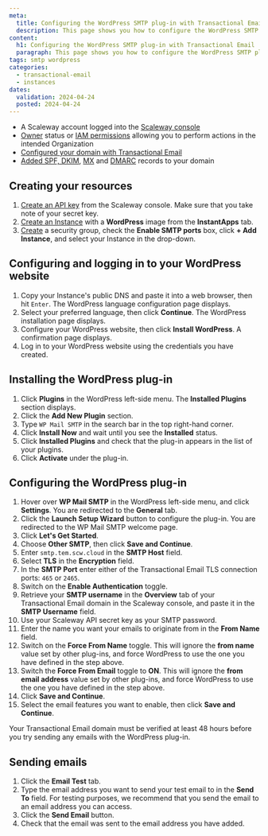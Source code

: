 ```yaml
---
meta:
  title: Configuring the WordPress SMTP plug-in with Transactional Email
  description: This page shows you how to configure the WordPress SMTP plug-in and use it with Transactional Email
content:
  h1: Configuring the WordPress SMTP plug-in with Transactional Email
  paragraph: This page shows you how to configure the WordPress SMTP plug-in and use it with Transactional Email
tags: smtp wordpress
categories:
  - transactional-email
  - instances
dates:
  validation: 2024-04-24
  posted: 2024-04-24
---
```


<Macro id="requirements" />

- A Scaleway account logged into the [Scaleway console](https://console.scaleway.com/)
- [Owner](/identity-and-access-management/iam/concepts/#owner) status or [IAM permissions](/identity-and-access-management/iam/concepts/#permission) allowing you to perform actions in the intended Organization
- [Configured your domain with Transactional Email](/managed-services/transactional-email/how-to/configure-domain-with-transactional-email/)
- [Added SPF, DKIM](/managed-services/transactional-email/how-to/add-spf-dkim-records-to-your-domain/), [MX](/managed-services/transactional-email/how-to/add-mx-record-to-your-domain/) and [DMARC](/managed-services/transactional-email/how-to/add-mx-record-to-your-domain/) records to your domain

## Creating your resources

1. [Create an API key](/identity-and-access-management/iam/how-to/create-api-keys/) from the Scaleway console. Make sure that you take note of your secret key.
2. [Create an Instance](/compute/instances/how-to/create-an-instance/) with a **WordPress** image from the **InstantApps** tab.
3. [Create](/compute/instances/how-to/use-security-groups/#how-to-create-a-security-group) a security group, check the **Enable SMTP ports** box, click **+ Add Instance**, and select your Instance in the drop-down.

## Configuring and logging in to your WordPress website

1. Copy your Instance's public DNS and paste it into a web browser, then hit `Enter`. The WordPress language configuration page displays.
2. Select your preferred language, then click **Continue**. The WordPress installation page displays.
    <Lightbox src="scaleway-wordpress-welcome-page.webp" alt="WordPress installation page where you can configure your website's title, your username, password, email, and more" />
3. Configure your WordPress website, then click **Install WordPress**. A confirmation page displays.
4. Log in to your WordPress website using the credentials you have created.

## Installing the WordPress plug-in

1. Click **Plugins** in the WordPress left-side menu. The **Installed Plugins** section displays.
2. Click the **Add New Plugin** section.
3. Type `WP Mail SMTP` in the search bar in the top right-hand corner.
4. Click **Install Now** and wait until you see the **Installed** status.
    <Lightbox src="scaleway-wp-mail-smtp.webp" width="" alt="" />
5. Click **Installed Plugins** and check that the plug-in appears in the list of your plugins.
6. Click **Activate** under the plug-in.

## Configuring the WordPress plug-in

1. Hover over **WP Mail SMTP** in the WordPress left-side menu, and click **Settings**. You are redirected to the **General** tab.
2. Click the **Launch Setup Wizard** button to configure the plug-in. You are redirected to the WP Mail SMTP welcome page.
3. Click **Let's Get Started**.
4. Choose **Other SMTP**, then click **Save and Continue**.
5. Enter `smtp.tem.scw.cloud` in the **SMTP Host** field.
6. Select **TLS** in the **Encryption** field.
7. In the **SMTP Port** enter either of the Transactional Email TLS connection ports: `465` or `2465`.
8. Switch on the **Enable Authentication** toggle.
9. Retrieve your **SMTP username** in the **Overview** tab of your Transactional Email domain in the Scaleway console, and paste it in the **SMTP Username** field.
    <Lightbox src="scaleway-smtp-config.webp" width="" alt="" />
10. Use your Scaleway API secret key as your SMTP password.
11. Enter the name you want your emails to originate from in the **From Name** field.
12. Switch on the **Force From Name** toggle. This will ignore the **from name** value set by other plug-ins, and force WordPress to use the one you have defined in the step above.
13. Switch the **Force From Email** toggle to **ON**. This will ignore the **from email address** value set by other plug-ins, and force WordPress to use the one you have defined in the step above.
14. Click **Save and Continue**.
15. Select the email features you want to enable, then click **Save and Continue**.

 <Message type="note">
   Your Transactional Email domain must be verified at least 48 hours before you try sending any emails with the WordPress plug-in.
 </Message>


##  Sending emails

1. Click the **Email Test** tab.
2. Type the email address you want to send your test email to in the **Send To** field. For testing purposes, we recommend that you send the email to an email address you can access.
3. Click the **Send Email** button.
4. Check that the email was sent to the email address you have added.